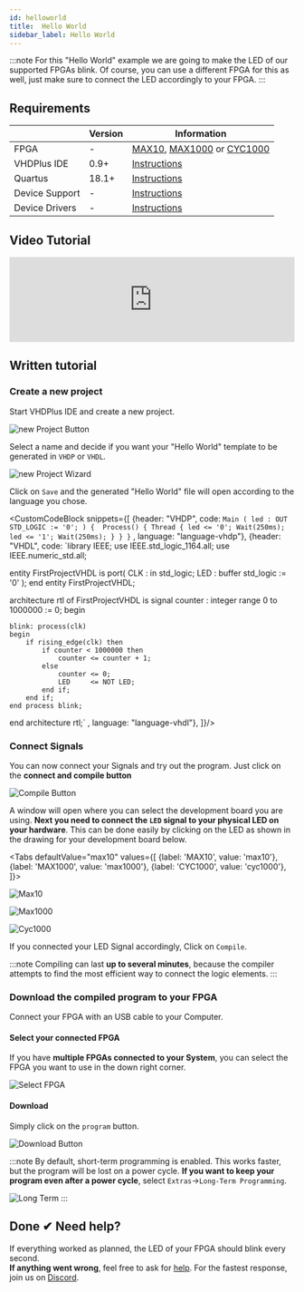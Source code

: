 ```yaml
---
id: helloworld
title:  Hello World
sidebar_label: Hello World
---
```



:::note
For this "Hello World" example we are going to make the LED of our supported FPGAs blink. 
Of course, you can use a different FPGA for this as well, just make sure to connect the LED accordingly to your FPGA.
:::

## Requirements

|   |Version|Information|
|---|---|---|
|FPGA          |-    |[MAX10](/docs/components/vhdpcore_max10), [MAX1000](/docs/components/max1000) or [CYC1000](/docs/components/cyc1000)|
|VHDPlus IDE   |0.9+ |[Instructions](/docs/getstarted#install-vhdplus-ide)|
|Quartus       |18.1+|[Instructions](/docs/getstarted#install-vhdplus-ide)|
|Device Support|-    |[Instructions](/docs/getstarted#install-vhdplus-ide)|
|Device Drivers|-    |[Instructions](/docs/getstarted/drivers)|

## Video Tutorial

<div class="fluidMedia"><iframe id="ytplayer" type="text/html" width="100%" src="https://www.youtube.com/embed/gu85f3Ac5Kk?autoplay=0&origin=http://vhdplus.com" frameborder="0" allowFullScreen></iframe></div>

## Written tutorial

### Create a new project
Start VHDPlus IDE and create a new project.

![new Project Button](/img/getstarted/NewProjectButton.png)

Select a name and decide if you want your "Hello World" template to be generated in `VHDP` or `VHDL`.

![new Project Wizard](/img/getstarted/NewProjectWizard.png)

Click on <code>Save</code> and the generated "Hello World" file will open according to the language you chose. 

<CustomCodeBlock snippets={[
    {header: "VHDP", code: 
`Main
(
    led : OUT STD_LOGIC := '0';
)
{ 
    Process()
    {
        Thread
        {
            led <= '0';
            Wait(250ms);
            led <= '1';
            Wait(250ms);
        }
    }
}`
, language: "language-vhdp"},
{header: "VHDL", code: 
`library IEEE;
use IEEE.std_logic_1164.all;
use IEEE.numeric_std.all;
 
entity FirstProjectVHDL is
    port(
        CLK : in     std_logic;
        LED : buffer std_logic := '0'
    );
end entity FirstProjectVHDL;
 
architecture rtl of FirstProjectVHDL is
    signal counter : integer range 0 to 1000000 := 0;
begin
 
    blink: process(clk)
    begin
        if rising_edge(clk) then
            if counter < 1000000 then
                counter <= counter + 1;
            else
                counter <= 0;
                LED     <= NOT LED;
            end if;
        end if;
    end process blink;
 
end architecture rtl;`
, language: "language-vhdl"},
]}/>

### Connect Signals

You can now connect your Signals and try out the program. 
Just click on the **connect and compile button**

![Compile Button](/img/getstarted/CompileButton.png)

A window will open where you can select the development board you are using. **Next you need to connect the `LED` signal to your physical LED on your hardware**.
This can be done easily by clicking on the LED as shown in the drawing for your development board below.

<Tabs
  defaultValue="max10"
  values={[
    {label: 'MAX10', value: 'max10'},
    {label: 'MAX1000', value: 'max1000'},
    {label: 'CYC1000', value: 'cyc1000'},
  ]}>
<TabItem value="max10">

![Max10](/img/getstarted/ConnectLEDMax10.png)

</TabItem>

<TabItem value="max1000">

![Max1000](/img/getstarted/ConnectLEDMax1000.png)

</TabItem>

<TabItem value="cyc1000">

![Cyc1000](/img/getstarted/ConnectLEDCyc1000.png)

</TabItem>

</Tabs>

If you connected your LED Signal accordingly, Click on `Compile`. 

:::note
Compiling can last **up to several minutes**, because the compiler attempts to find the most efficient way to connect the logic elements. 
:::

### Download the compiled program to your FPGA
Connect your FPGA with an USB cable to your Computer.

#### Select your connected FPGA
If you have **multiple FPGAs connected to your System**, you can select the FPGA you want to use in the down right corner.

![Select FPGA](/img/getstarted/SelectFPGA.png)

#### Download
Simply click on the `program` button.

![Download Button](/img/getstarted/DownloadButton.png)

:::note
By default, short-term programming is enabled. This works faster, but the program will be lost on a power cycle. 
**If you want to keep your program even after a power cycle**, select `Extras`->`Long-Term Programming`.

![Long Term](/img/getstarted/LongTerm.png)
:::

## Done ✔ Need help?

If everything worked as planned, the LED of your FPGA should blink every second.<br/>
**If anything went wrong**, feel free to ask for [help](/docs/community/overview#support).
For the fastest response, join us on [Discord](https://discord.gg/NCN9VAh).
